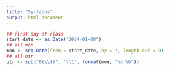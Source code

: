 ```yaml
---
title: "Syllabus"
output: html_document
---
```


```r
## first day of class
start_date <- as.Date("2024-01-08")
## all mon
mon <- seq.Date(from = start_date, by = 7, length.out = 9)
## all qtr
qtr <- sub("0(\\d)", "\\1", format(mon, "%d %b"))
```


